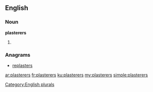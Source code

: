 ==English==

===Noun===
'''plasterers'''

# {{plural of|plasterer}}

===Anagrams===
* [[replasters#English|replasters]]

[[Category:English plurals]]

[[ar:plasterers]]
[[fr:plasterers]]
[[ku:plasterers]]
[[my:plasterers]]
[[simple:plasterers]]